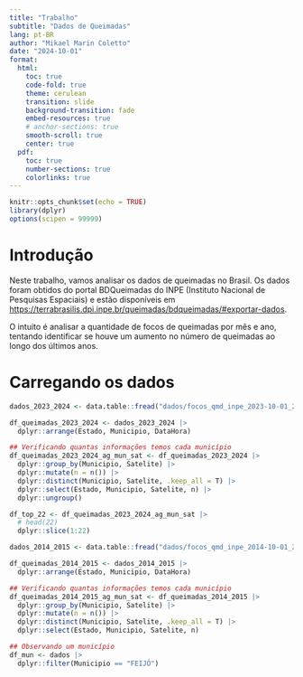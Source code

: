 ```yaml
---
title: "Trabalho"
subtitle: "Dados de Queimadas"
lang: pt-BR
author: "Mikael Marin Coletto"
date: "2024-10-01"
format:
  html:
    toc: true
    code-fold: true
    theme: cerulean
    transition: slide
    background-transition: fade
    embed-resources: true
    # anchor-sections: true 
    smooth-scroll: true
    center: true
  pdf:
    toc: true
    number-sections: true
    colorlinks: true
---
```


```r
knitr::opts_chunk$set(echo = TRUE)
library(dplyr)
options(scipen = 99999)
```

# Introdução

Neste trabalho, vamos analisar os dados de queimadas no Brasil. Os dados foram obtidos do portal BDQueimadas do INPE (Instituto Nacional de Pesquisas Espaciais) e estão disponíveis em [https://terrabrasilis.dpi.inpe.br/queimadas/bdqueimadas/#exportar-dados](https://terrabrasilis.dpi.inpe.br/queimadas/bdqueimadas/#exportar-dados).       

O intuito é analisar a quantidade de focos de queimadas por mês e ano, tentando identificar se houve um aumento no número de queimadas ao longo dos últimos anos.

# Carregando os dados

```r
dados_2023_2024 <- data.table::fread("dados/focos_qmd_inpe_2023-10-01_2024-10-01_32.767240.csv")

df_queimadas_2023_2024 <- dados_2023_2024 |> 
  dplyr::arrange(Estado, Municipio, DataHora)

## Verificando quantas informações temos cada município
df_queimadas_2023_2024_ag_mun_sat <- df_queimadas_2023_2024 |> 
  dplyr::group_by(Municipio, Satelite) |> 
  dplyr::mutate(n = n()) |> 
  dplyr::distinct(Municipio, Satelite, .keep_all = T) |>
  dplyr::select(Estado, Municipio, Satelite, n) |> 
  dplyr::ungroup()

df_top_22 <- df_queimadas_2023_2024_ag_mun_sat |> 
  # head(22)
  dplyr::slice(1:22)

dados_2014_2015 <- data.table::fread("dados/focos_qmd_inpe_2014-10-01_2015-10-01_41.322529.csv")

df_queimadas_2014_2015 <- dados_2014_2015 |> 
  dplyr::arrange(Estado, Municipio, DataHora)

## Verificando quantas informações temos cada município
df_queimadas_2014_2015_ag_mun_sat <- df_queimadas_2014_2015 |> 
  dplyr::group_by(Municipio, Satelite) |> 
  dplyr::mutate(n = n()) |> 
  dplyr::distinct(Municipio, Satelite, .keep_all = T) |>
  dplyr::select(Estado, Municipio, Satelite, n)

## Observando um município
df_mun <- dados |> 
  dplyr::filter(Municipio == "FEIJÓ")

```
